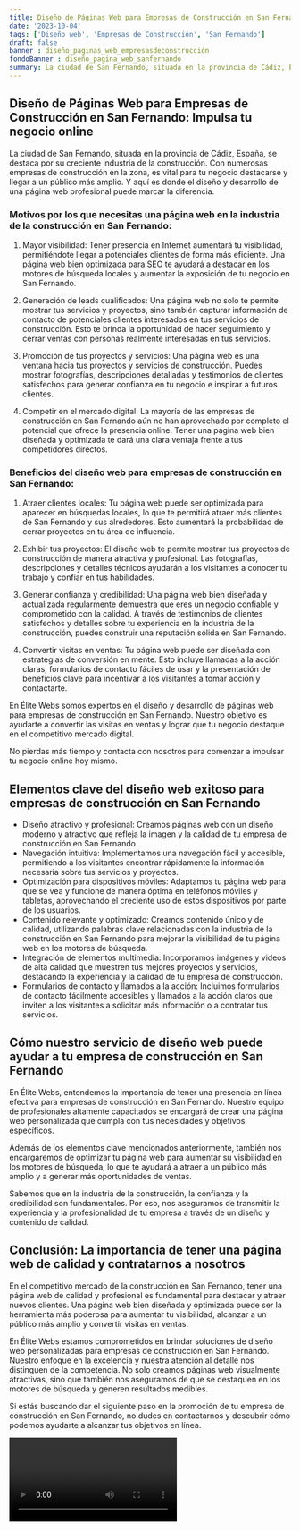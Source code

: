 ```yaml
---
title: Diseño de Páginas Web para Empresas de Construcción en San Fernando
date: '2023-10-04'
tags: ['Diseño web', 'Empresas de Construcción', 'San Fernando']
draft: false
banner : diseño_paginas_web_empresasdeconstrucción
fondoBanner : diseño_pagina_web_sanfernando
summary: La ciudad de San Fernando, situada en la provincia de Cádiz, España, se destaca por su creciente industria de la construcción. Con numerosas empresas de construcción en la zona, es vital para tu negocio destacarse y llegar a un público más amplio. Y aquí es donde el diseño y desarrollo de una página web profesional puede marcar la diferencia.
---
```


## Diseño de Páginas Web para Empresas de Construcción en San Fernando: Impulsa tu negocio online

La ciudad de San Fernando, situada en la provincia de Cádiz, España, se destaca por su creciente industria de la construcción. Con numerosas empresas de construcción en la zona, es vital para tu negocio destacarse y llegar a un público más amplio. Y aquí es donde el diseño y desarrollo de una página web profesional puede marcar la diferencia.

### Motivos por los que necesitas una página web en la industria de la construcción en San Fernando:

1. Mayor visibilidad: Tener presencia en Internet aumentará tu visibilidad, permitiéndote llegar a potenciales clientes de forma más eficiente. Una página web bien optimizada para SEO te ayudará a destacar en los motores de búsqueda locales y aumentar la exposición de tu negocio en San Fernando.

2. Generación de leads cualificados: Una página web no solo te permite mostrar tus servicios y proyectos, sino también capturar información de contacto de potenciales clientes interesados en tus servicios de construcción. Esto te brinda la oportunidad de hacer seguimiento y cerrar ventas con personas realmente interesadas en tus servicios.

3. Promoción de tus proyectos y servicios: Una página web es una ventana hacia tus proyectos y servicios de construcción. Puedes mostrar fotografías, descripciones detalladas y testimonios de clientes satisfechos para generar confianza en tu negocio e inspirar a futuros clientes.

4. Competir en el mercado digital: La mayoría de las empresas de construcción en San Fernando aún no han aprovechado por completo el potencial que ofrece la presencia online. Tener una página web bien diseñada y optimizada te dará una clara ventaja frente a tus competidores directos.

### Beneficios del diseño web para empresas de construcción en San Fernando:

1. Atraer clientes locales: Tu página web puede ser optimizada para aparecer en búsquedas locales, lo que te permitirá atraer más clientes de San Fernando y sus alrededores. Esto aumentará la probabilidad de cerrar proyectos en tu área de influencia.

2. Exhibir tus proyectos: El diseño web te permite mostrar tus proyectos de construcción de manera atractiva y profesional. Las fotografías, descripciones y detalles técnicos ayudarán a los visitantes a conocer tu trabajo y confiar en tus habilidades.

3. Generar confianza y credibilidad: Una página web bien diseñada y actualizada regularmente demuestra que eres un negocio confiable y comprometido con la calidad. A través de testimonios de clientes satisfechos y detalles sobre tu experiencia en la industria de la construcción, puedes construir una reputación sólida en San Fernando.

4. Convertir visitas en ventas: Tu página web puede ser diseñada con estrategias de conversión en mente. Esto incluye llamadas a la acción claras, formularios de contacto fáciles de usar y la presentación de beneficios clave para incentivar a los visitantes a tomar acción y contactarte.

En Élite Webs somos expertos en el diseño y desarrollo de páginas web para empresas de construcción en San Fernando. Nuestro objetivo es ayudarte a convertir las visitas en ventas y lograr que tu negocio destaque en el competitivo mercado digital.

No pierdas más tiempo y contacta con nosotros para comenzar a impulsar tu negocio online hoy mismo.

<GifSeo />

<Cta />

## Elementos clave del diseño web exitoso para empresas de construcción en San Fernando
- Diseño atractivo y profesional: Creamos páginas web con un diseño moderno y atractivo que refleja la imagen y la calidad de tu empresa de construcción en San Fernando.
- Navegación intuitiva: Implementamos una navegación fácil y accesible, permitiendo a los visitantes encontrar rápidamente la información necesaria sobre tus servicios y proyectos.
- Optimización para dispositivos móviles: Adaptamos tu página web para que se vea y funcione de manera óptima en teléfonos móviles y tabletas, aprovechando el creciente uso de estos dispositivos por parte de los usuarios.
- Contenido relevante y optimizado: Creamos contenido único y de calidad, utilizando palabras clave relacionadas con la industria de la construcción en San Fernando para mejorar la visibilidad de tu página web en los motores de búsqueda.
- Integración de elementos multimedia: Incorporamos imágenes y videos de alta calidad que muestren tus mejores proyectos y servicios, destacando la experiencia y la calidad de tu empresa de construcción.
- Formularios de contacto y llamados a la acción: Incluimos formularios de contacto fácilmente accesibles y llamados a la acción claros que inviten a los visitantes a solicitar más información o a contratar tus servicios.

## Cómo nuestro servicio de diseño web puede ayudar a tu empresa de construcción en San Fernando
En Élite Webs, entendemos la importancia de tener una presencia en línea efectiva para empresas de construcción en San Fernando. Nuestro equipo de profesionales altamente capacitados se encargará de crear una página web personalizada que cumpla con tus necesidades y objetivos específicos. 

Además de los elementos clave mencionados anteriormente, también nos encargaremos de optimizar tu página web para aumentar su visibilidad en los motores de búsqueda, lo que te ayudará a atraer a un público más amplio y a generar más oportunidades de ventas. 

Sabemos que en la industria de la construcción, la confianza y la credibilidad son fundamentales. Por eso, nos aseguramos de transmitir la experiencia y la profesionalidad de tu empresa a través de un diseño y contenido de calidad.

## Conclusión: La importancia de tener una página web de calidad y contratarnos a nosotros
En el competitivo mercado de la construcción en San Fernando, tener una página web de calidad y profesional es fundamental para destacar y atraer nuevos clientes. Una página web bien diseñada y optimizada puede ser la herramienta más poderosa para aumentar tu visibilidad, alcanzar a un público más amplio y convertir visitas en ventas.

En Élite Webs estamos comprometidos en brindar soluciones de diseño web personalizadas para empresas de construcción en San Fernando. Nuestro enfoque en la excelencia y nuestra atención al detalle nos distinguen de la competencia. No solo creamos páginas web visualmente atractivas, sino que también nos aseguramos de que se destaquen en los motores de búsqueda y generen resultados medibles.

Si estás buscando dar el siguiente paso en la promoción de tu empresa de construcción en San Fernando, no dudes en contactarnos y descubrir cómo podemos ayudarte a alcanzar tus objetivos en línea.

<Video />

<CtaBot job='Empresas de Construcción' city='San Fernando'/>

<Gmaps query='San Fernando+españa+maps' />